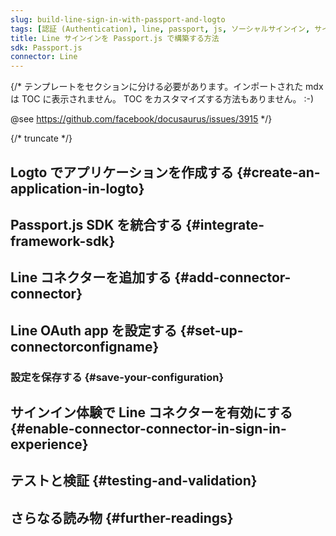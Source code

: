 ```yaml
---
slug: build-line-sign-in-with-passport-and-logto
tags: [認証 (Authentication), line, passport, js, ソーシャルサインイン, サインイン, ログイン]
title: Line サインインを Passport.js で構築する方法
sdk: Passport.js
connector: Line
---
```


{/*
  テンプレートをセクションに分ける必要があります。インポートされた mdx は TOC に表示されません。
  TOC をカスタマイズする方法もありません。 :-)

  @see https://github.com/facebook/docusaurus/issues/3915
*/}




{/* truncate */}

<Intro connector={connector} sdk="Passport.js" link="https://www.passportjs.org" />

## Logto でアプリケーションを作成する \{#create-an-application-in-logto}

<CreateApplication type="従来型 Web" framework="Passport.js" />

## Passport.js SDK を統合する \{#integrate-framework-sdk}

<IntegrateSdk />

## Line コネクターを追加する \{#add-connector-connector}

<AddSocialConnector connector={connector} framework="Passport.js" />

## Line OAuth app を設定する \{#set-up-connectorconfigname}

<ConnectorGuide />

### 設定を保存する \{#save-your-configuration}

<SaveYourConfiguration connector={connector} />

## サインイン体験で Line コネクターを有効にする \{#enable-connector-connector-in-sign-in-experience}

<EnableSocialConnector connector={connector} />

## テストと検証 \{#testing-and-validation}

<TestingAndValidation connector={connector} sdk="Passport.js" />

## さらなる読み物 \{#further-readings}

<FurtherReadings />

